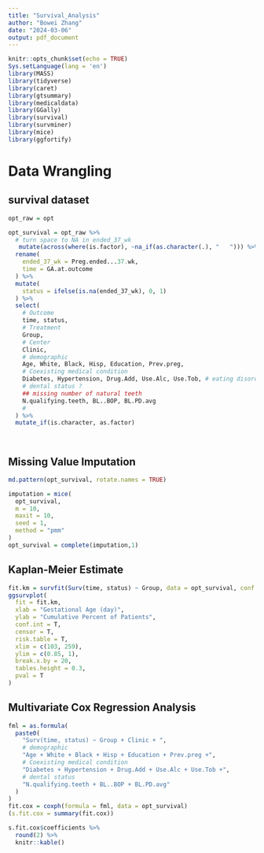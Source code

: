```yaml
---
title: "Survival_Analysis"
author: "Bowei Zhang"
date: "2024-03-06"
output: pdf_document
---
```


```r
knitr::opts_chunk$set(echo = TRUE)
Sys.setLanguage(lang = 'en')
library(MASS)
library(tidyverse)
library(caret)
library(gtsummary)
library(medicaldata)
library(GGally)
library(survival)
library(survminer)
library(mice)
library(ggfortify)
```

# Data Wrangling

## survival dataset

```r
opt_raw = opt

opt_survival = opt_raw %>%
  # turn space to NA in ended_37_wk
   mutate(across(where(is.factor), ~na_if(as.character(.), "   "))) %>%
  rename(
    ended_37_wk = Preg.ended...37.wk,
    time = GA.at.outcome
  ) %>%
  mutate(
    status = ifelse(is.na(ended_37_wk), 0, 1)
  ) %>%
  select(
    # Outcome
    time, status,
    # Treatment
    Group,
    # Center
    Clinic,
    # demographic
    Age, White, Black, Hisp, Education, Prev.preg, 
    # Coexisting medical condition
    Diabetes, Hypertension, Drug.Add, Use.Alc, Use.Tob, # eating disorder
    # dental status ?
    ## missing number of natural teeth
    N.qualifying.teeth, BL..BOP, BL.PD.avg
    #
  ) %>%
  mutate_if(is.character, as.factor)

  
```


## Missing Value Imputation

```r
md.pattern(opt_survival, rotate.names = TRUE)
```

```r
imputation = mice(
  opt_survival,
  m = 10,
  maxit = 10,
  seed = 1,
  method = "pmm"
)
opt_survival = complete(imputation,1)
```


## Kaplan-Meier Estimate

```r
fit.km = survfit(Surv(time, status) ~ Group, data = opt_survival, conf.type = "log-log")
ggsurvplot(
  fit = fit.km,
  xlab = "Gestational Age (day)",
  ylab = "Cumulative Percent of Patients",
  conf.int = T,
  censor = T,
  risk.table = T,
  xlim = c(103, 259),
  ylim = c(0.85, 1),
  break.x.by = 20,
  tables.height = 0.3,
  pval = T
)
```

## Multivariate Cox Regression Analysis

```r
fml = as.formula(
  paste0(
    "Surv(time, status) ~ Group + Clinic + ", 
    # demographic
    "Age + White + Black + Hisp + Education + Prev.preg +",
    # Coexisting medical condition
    "Diabetes + Hypertension + Drug.Add + Use.Alc + Use.Tob +",
    # dental status 
    "N.qualifying.teeth + BL..BOP + BL.PD.avg"
  )
)
fit.cox = coxph(formula = fml, data = opt_survival)
(s.fit.cox = summary(fit.cox))
```

```r
s.fit.cox$coefficients %>%
  round(2) %>%
  knitr::kable()
```


